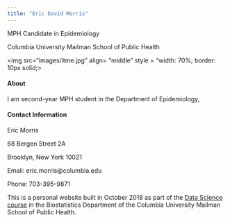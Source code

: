 ```yaml
---
title: "Eric David Morris"
---
```


<link rel="stylesheet" href="academicons/css/academicons.min.css"/>

MPH Candidate in Epidemiology

Columbia University Mailman School of Public Health


<img src="images/itme.jpg" align= "middle" style = "width: 70%; border: 10px solid;>



#### About

I am second-year MPH student in the Department of Epidemiology, 

#### Contact Information


Eric Morris

68 Bergen Street 2A

Brooklyn, New York 10021



Email: eric.morris@columbia.edu

Phone: 703-395-9871





This is a personal website built in October 2018 as part of the [Data Science course](http://p8105.com/index.html) in the Biostatistics Department of the Columbia University Mailman School of Public Health. 